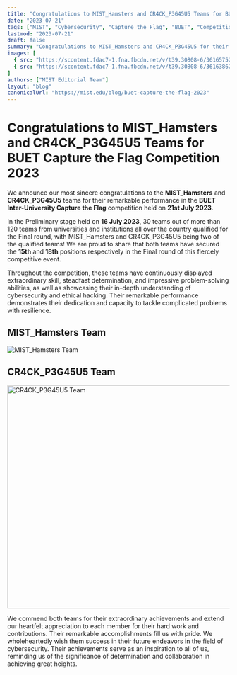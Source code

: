 ```yaml
---
title: "Congratulations to MIST_Hamsters and CR4CK_P3G45U5 Teams for BUET Capture the Flag Competition 2023"
date: "2023-07-21"
tags: ["MIST", "Cybersecurity", "Capture the Flag", "BUET", "Competition"]
lastmod: "2023-07-21"
draft: false
summary: "Congratulations to MIST_Hamsters and CR4CK_P3G45U5 for their remarkable performance in the BUET Inter-University Capture the Flag competition, securing 15th and 18th positions respectively."
images: [
  { src: "https://scontent.fdac7-1.fna.fbcdn.net/v/t39.30808-6/361657520_239404632257978_1651157590186307912_n.jpg?stp=cp6_dst-jpg_s600x600&_nc_cat=101&ccb=1-7&_nc_sid=127cfc&_nc_eui2=AeEdxg6XSdQtrUPoRgU2tMsCA06KuygdQ6YDToq7KB1Dpui8wea9WZoVidFWkavviE1BHHHExCPzSpS0LI8M-u43&_nc_ohc=-NKpOA9eLXoQ7kNvgHjVcn4&_nc_ht=scontent.fdac7-1.fna&oh=00_AYCKQy4mtzCjFWHRTkbX2zcOb3k5lytrBNo_a94_8oRLtw&oe=66E11AA3", alt: "MIST_Hamsters Team" },
  { src: "https://scontent.fdac7-1.fna.fbcdn.net/v/t39.30808-6/361638622_239404695591305_4015917674288385884_n.jpg?_nc_cat=104&ccb=1-7&_nc_sid=127cfc&_nc_eui2=AeFO4lYE9KyfjtSP5WSpUWv-Cqsi5Ki4WAkKqyLkqLhYCUE0dHzHK4OOrMgxyNHE6FFUvmuvc6pNeKGiBORLF4Jm&_nc_ohc=79lyXXbbobcQ7kNvgGI833U&_nc_ht=scontent.fdac7-1.fna&_nc_gid=AGq5uzGXklC_NRVO7RoH8KR&oh=00_AYCCNPiwSBnOT6jpUTW2vdSml9wxa11cCCKoBoVIkvXi0Q&oe=66E117B0", alt: "CR4CK_P3G45U5 Team" }
]
authors: ["MIST Editorial Team"]
layout: "blog"
canonicalUrl: "https://mist.edu/blog/buet-capture-the-flag-2023"
---
```


# Congratulations to MIST\_Hamsters and CR4CK\_P3G45U5 Teams for BUET Capture the Flag Competition 2023

We announce our most sincere congratulations to the **MIST\_Hamsters** and **CR4CK\_P3G45U5** teams for their remarkable performance in the **BUET Inter-University Capture the Flag** competition held on **21st July 2023**.

In the Preliminary stage held on **16 July 2023**, 30 teams out of more than 120 teams from universities and institutions all over the country qualified for the Final round, with MIST\_Hamsters and CR4CK\_P3G45U5 being two of the qualified teams! We are proud to share that both teams have secured the **15th** and **18th** positions respectively in the Final round of this fiercely competitive event.

Throughout the competition, these teams have continuously displayed extraordinary skill, steadfast determination, and impressive problem-solving abilities, as well as showcasing their in-depth understanding of cybersecurity and ethical hacking. Their remarkable performance demonstrates their dedication and capacity to tackle complicated problems with resilience.

## MIST\_Hamsters Team

![MIST\_Hamsters Team](https://scontent.fdac7-1.fna.fbcdn.net/v/t39.30808-6/361657520_239404632257978_1651157590186307912_n.jpg?stp=cp6_dst-jpg_s600x600&_nc_cat=101\&ccb=1-7&_nc_sid=127cfc&_nc_eui2=AeEdxg6XSdQtrUPoRgU2tMsCA06KuygdQ6YDToq7KB1Dpui8wea9WZoVidFWkavviE1BHHHExCPzSpS0LI8M-u43&_nc_ohc=-NKpOA9eLXoQ7kNvgHjVcn4&_nc_ht=scontent.fdac7-1.fna\&oh=00_AYCKQy4mtzCjFWHRTkbX2zcOb3k5lytrBNo_a94_8oRLtw\&oe=66E11AA3)

## CR4CK\_P3G45U5 Team

<img height="504" width="673" alt="CR4CK_P3G45U5 Team" src="https://scontent.fdac7-1.fna.fbcdn.net/v/t39.30808-6/361638622_239404695591305_4015917674288385884_n.jpg?_nc_cat=104&ccb=1-7&_nc_sid=127cfc&_nc_eui2=AeFO4lYE9KyfjtSP5WSpUWv-Cqsi5Ki4WAkKqyLkqLhYCUE0dHzHK4OOrMgxyNHE6FFUvmuvc6pNeKGiBORLF4Jm&_nc_ohc=79lyXXbbobcQ7kNvgGI833U&_nc_ht=scontent.fdac7-1.fna&_nc_gid=AGq5uzGXklC_NRVO7RoH8KR&oh=00_AYCCNPiwSBnOT6jpUTW2vdSml9wxa11cCCKoBoVIkvXi0Q&oe=66E117B0" />

We commend both teams for their extraordinary achievements and extend our heartfelt appreciation to each member for their hard work and contributions. Their remarkable accomplishments fill us with pride. We wholeheartedly wish them success in their future endeavors in the field of cybersecurity. Their achievements serve as an inspiration to all of us, reminding us of the significance of determination and collaboration in achieving great heights.